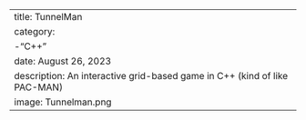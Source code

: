 ---
title: TunnelMan
category:
  -"C++"
date: August 26, 2023
description: An interactive grid-based game in C++ (kind of like PAC-MAN)
image: Tunnelman.png
---
